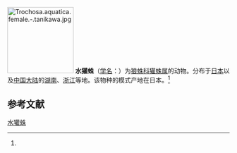 {{Speciesbox
| name = 水獾蛛
| status = 
| status_system = 
| image = 
| genus = Trochosa
| species = aquatica
| authority = (Tanaka, 1985)<ref name='id13937'>{{cite web| url =http://www.bioinfo.cn/db05/BjdwSpecies.php?action=view&id=13937| title =水獾蛛| work =《中国动物物种编目数据库》| publisher =中国科学院微生物研究所| author =中国科学院动物研究所| accessdate =2009-04-28| deadurl =yes| archiveurl =https://web.archive.org/web/20160305000956/http://www.bioinfo.cn/db05/BjdwSpecies.php?action=view&id=13937| archivedate =2016-03-05}}</ref>
}}
[[File:Trochosa.aquatica.female.-.tanikawa.jpg|150px]]
'''水獾蛛'''（[[学名|学名]]：{{lang|la|''Trochosa aquatica''}}）为[[狼蛛科|狼蛛科]][[獾蛛属|獾蛛属]]的动物。分布于[[日本|日本]]以及[[中国大陆|中国大陆]]的[[湖南|湖南]]、[[浙江|浙江]]等地。该物种的模式产地在日本。<ref name='id13937'/>

== 参考文献 ==
{{reflist}}

{{Wikispecies|Trochosa aquatica}}
{{Taxonbar|from=Q2964327}}

[[Category:獾蛛属|水獾蛛]]


{{蜘蛛小作品}}